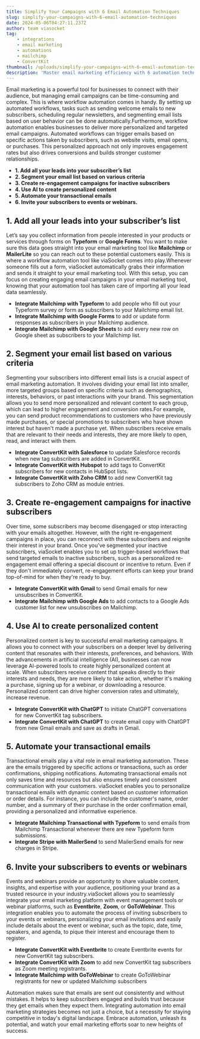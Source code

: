 ```yaml
---
title: Simplify Your Campaigns with 6 Email Automation Techniques
slug: simplify-your-campaigns-with-6-email-automation-techniques
date: 2024-05-06T04:27:11.237Z
author: team viasocket
tag:
    - integrations
    - email marketing
    - automations
    - mailchimp
    - ConvertKit
thumbnail: /uploads/simplify-your-campaigns-with-6-email-automation-techniques.jpg
description: 'Master email marketing efficiency with 6 automation techniques. Streamline campaigns, nurture leads, and boost engagement effortlessly.'
---
```


Email marketing is a powerful tool for businesses to connect with their audience, but managing email campaigns can be time-consuming and complex. This is where workflow automation comes in handy. By setting up automated workflows, tasks such as sending welcome emails to new subscribers, scheduling regular newsletters, and segmenting email lists based on user behavior can be done automatically.Furthermore, workflow automation enables businesses to deliver more personalized and targeted email campaigns. Automated workflows can trigger emails based on specific actions taken by subscribers, such as website visits, email opens, or purchases. This personalized approach not only improves engagement rates but also drives conversions and builds stronger customer relationships.

-   **1. Add all your leads into your subscriber’s list**
-   **2. Segment your email list based on various criteria**
-   **3. Create re-engagement campaigns for inactive subscribers**
-   **4. Use AI to create personalized content**
-   **5. Automate your transactional emails**
-   **6. Invite your subscribers to events or webinars.**

## 1. Add all your leads into your subscriber’s list

Let’s say you collect information from people interested in your products or services through forms on **Typeform** or **Google Forms**. You want to make sure this data goes straight into your email marketing tool like **Mailchimp** or **MailerLite** so you can reach out to these potential customers easily. This is where a workflow automation tool like viaSocket comes into play.Whenever someone fills out a form, viaSocket automatically grabs their information and sends it straight to your email marketing tool. With this setup, you can focus on creating engaging email campaigns in your email marketing tool, knowing that your automation tool has taken care of importing all your lead data seamlessly.

-   **Integrate Mailchimp with Typeform** to add people who fill out your Typeform survey or form as subscribers to your Mailchimp email list.
-   **Integrate Mailchimp with Google Forms** to add or update form responses as subscribers in your Mailchimp audience.
-   **Integrate Mailchimp with Google Sheets** to add every new row on Google sheet as subscribers to your Mailchimp list.

## 2. Segment your email list based on various criteria

Segmenting your subscribers into different email lists is a crucial aspect of email marketing automation. It involves dividing your email list into smaller, more targeted groups based on specific criteria such as demographics, interests, behaviors, or past interactions with your brand. This segmentation allows you to send more personalized and relevant content to each group, which can lead to higher engagement and conversion rates.For example, you can send product recommendations to customers who have previously made purchases, or special promotions to subscribers who have shown interest but haven't made a purchase yet. When subscribers receive emails that are relevant to their needs and interests, they are more likely to open, read, and interact with them.

-   **Integrate ConvertKit with Salesforce** to update Salesforce records when new tag subscribers are added in ConvertKit.
-   **Integrate ConvertKit with Hubspot** to add tags to ConvertKit subscribers for new contacts in HubSpot lists.
-   **Integrate ConvertKit with Zoho CRM** to add new ConvertKit tag subscribers to Zoho CRM as module entries.

## 3. Create re-engagement campaigns for inactive subscribers 

Over time, some subscribers may become disengaged or stop interacting with your emails altogether. However, with the right re-engagement campaigns in place, you can reconnect with these subscribers and reignite their interest in your brand. Once you've segmented your inactive subscribers, viaSocket enables you to set up trigger-based workflows that send targeted emails to inactive subscribers, such as a personalized re-engagement email offering a special discount or incentive to return. Even if they don't immediately convert, re-engagement efforts can keep your brand top-of-mind for when they're ready to buy.

-   **Integrate ConvertKit with Gmail** to send Gmail emails for new unsubscribes in ConvertKit.
-   **Integrate Mailchimp with Google Ads** to add contacts to a Google Ads customer list for new unsubscribes on Mailchimp.

## 4. Use AI to create personalized content

Personalized content is key to successful email marketing campaigns. It allows you to connect with your subscribers on a deeper level by delivering content that resonates with their interests, preferences, and behaviors. With the advancements in artificial intelligence (AI), businesses can now leverage AI-powered tools to create highly personalized content at scale. When subscribers receive content that speaks directly to their interests and needs, they are more likely to take action, whether it's making a purchase, signing up for a webinar, or downloading a resource. Personalized content can drive higher conversion rates and ultimately, increase revenue.

-   **Integrate ConvertKit with ChatGPT** to initiate ChatGPT conversations for new ConvertKit tag subscribers.
-   **Integrate ConvertKit with ChatGPT** to create email copy with ChatGPT from new Gmail emails and save as drafts in Gmail.

## 5. Automate your transactional emails

Transactional emails play a vital role in email marketing automation. These are the emails triggered by specific actions or transactions, such as order confirmations, shipping notifications. Automating transactional emails not only saves time and resources but also ensures timely and consistent communication with your customers. viaSocket enables you to personalize transactional emails with dynamic content based on customer information or order details. For instance, you can include the customer's name, order number, and a summary of their purchase in the order confirmation email, providing a personalized and informative experience.

-   **Integrate Mailchimp Transactional with Typeform** to send emails from Mailchimp Transactional whenever there are new Typeform form submissions.
-   **Integrate Stripe with MailerSend** to send MailerSend emails for new charges in Stripe.

## 6. Invite your subscribers to events or webinars

Events and webinars provide an opportunity to share valuable content, insights, and expertise with your audience, positioning your brand as a trusted resource in your industry.viaSocket allows you to seamlessly integrate your email marketing platform with event management tools or webinar platforms, such as **Eventbrite**, **Zoom**, or **GoToWebinar**. This integration enables you to automate the process of inviting subscribers to your events or webinars, personalizing your email invitations and easily include details about the event or webinar, such as the topic, date, time, speakers, and agenda, to pique their interest and encourage them to register.

-   **Integrate ConvertKit with Eventbrite** to create Eventbrite events for new ConvertKit tag subscribers.
-   **Integrate ConvertKit with Zoom** to add new ConvertKit tag subscribers as Zoom meeting registrants.
-   **Integrate Mailchimp with GoToWebinar** to create GoToWebinar registrants for new or updated Mailchimp subscribers

Automation makes sure that emails are sent out consistently and without mistakes. It helps to keep subscribers engaged and builds trust because they get emails when they expect them. Integrating automation into email marketing strategies becomes not just a choice, but a necessity for staying competitive in today's digital landscape. Embrace automation, unleash its potential, and watch your email marketing efforts soar to new heights of success.
